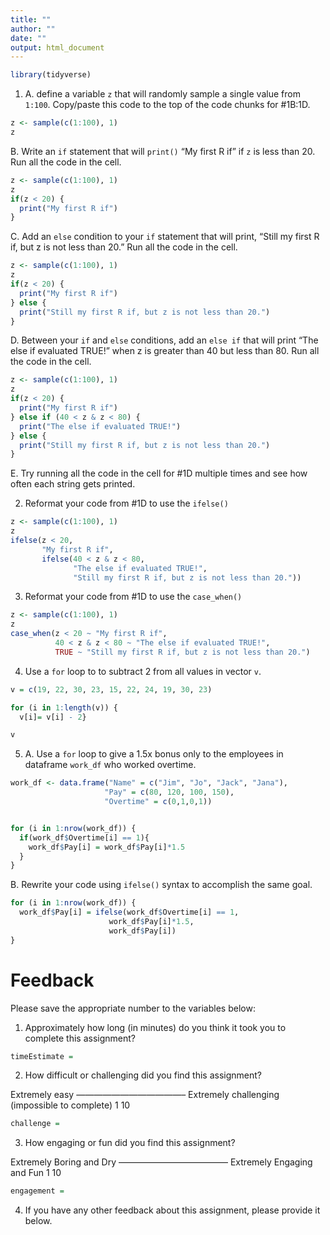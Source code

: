 ```yaml
---
title: ""
author: ""
date: ""
output: html_document
---
```


```r
library(tidyverse)
```


1. 
  A. define a variable `z` that will randomly sample a single value from `1:100`. Copy/paste this code to the top of the code chunks for #1B:1D.

```r
z <- sample(c(1:100), 1)
z
```


  B. Write an `if` statement that will `print()` "My first R if" if `z` is less than 20. Run all the code in the cell.

```r
z <- sample(c(1:100), 1)
z
if(z < 20) {
  print("My first R if")
}
```


C. Add an `else` condition to your `if` statement that will print, "Still my first R if, but z is not less than 20." Run all the code in the cell.

```r
z <- sample(c(1:100), 1)
z
if(z < 20) {
  print("My first R if")
} else {
  print("Still my first R if, but z is not less than 20.")
}
```


D. Between your `if` and `else` conditions, add an `else if` that will print "The else if evaluated TRUE!" when z is greater than 40 but less than 80. Run all the code in the cell.

```r
z <- sample(c(1:100), 1)
z
if(z < 20) {
  print("My first R if")
} else if (40 < z & z < 80) {
  print("The else if evaluated TRUE!")
} else {
  print("Still my first R if, but z is not less than 20.")
}
```


E. Try running all the code in the cell for #1D multiple times and see how often each string gets printed.


2. Reformat your code from #1D to use the `ifelse()`

```r
z <- sample(c(1:100), 1)
z
ifelse(z < 20,
       "My first R if",
       ifelse(40 < z & z < 80,
              "The else if evaluated TRUE!",
              "Still my first R if, but z is not less than 20."))
```

3. Reformat your code from #1D to use the `case_when()`

```r
z <- sample(c(1:100), 1)
z
case_when(z < 20 ~ "My first R if",
          40 < z & z < 80 ~ "The else if evaluated TRUE!",
          TRUE ~ "Still my first R if, but z is not less than 20.")
```

4. Use a `for` loop to to subtract 2 from all values in vector `v`.

```r
v = c(19, 22, 30, 23, 15, 22, 24, 19, 30, 23)

for (i in 1:length(v)) {
  v[i]= v[i] - 2}

v
```

5.
A. Use a `for` loop to give a 1.5x bonus only to the employees in dataframe `work_df` who worked overtime.

```r
work_df <- data.frame("Name" = c("Jim", "Jo", "Jack", "Jana"),
                     "Pay" = c(80, 120, 100, 150),
                     "Overtime" = c(0,1,0,1))


for (i in 1:nrow(work_df)) { 
  if(work_df$Overtime[i] == 1){ 
    work_df$Pay[i] = work_df$Pay[i]*1.5 
  }
}
```


B. Rewrite your code using `ifelse()` syntax to accomplish the same goal.

```r
for (i in 1:nrow(work_df)) {
  work_df$Pay[i] = ifelse(work_df$Overtime[i] == 1,
                      work_df$Pay[i]*1.5,
                      work_df$Pay[i])
}
```

# Feedback 

Please save the appropriate number to the variables below:

1. Approximately how long (in minutes) do you think it took you to complete this assignment?

```r
timeEstimate = 
```

2. How difficult or challenging did you find this assignment?

Extremely easy -------------------------------------- Extremely challenging 
                                                     (impossible to complete)
    1                                                           10
    
```r
challenge = 
```
    
    
3. How engaging or fun did you find this assignment?
  
Extremely Boring and Dry -------------------------------------- Extremely Engaging and Fun 
          1                                                                   10

```r
engagement = 
```

4. If you have any other feedback about this assignment, please provide it below.







